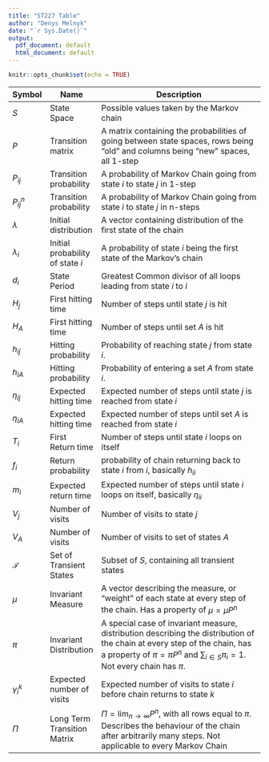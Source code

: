 ```yaml
---
title: "ST227 Table"
author: "Denys Melnyk"
date: "`r Sys.Date()`"
output:
  pdf_document: default
  html_document: default
---
```


```r
knitr::opts_chunk$set(echo = TRUE)
```

| Symbol | Name           | Description                                         |
|--------|----------------|-----------------------------------------------------|
| $S$ | State Space | Possible values taken by the Markov chain |
| $P$ | Transition matrix  | A matrix containing the probabilities of going between state spaces, rows being "old" and columns being "new" spaces, all 1-step |
| $P_{ij}$ | Transition probability | A probability of Markov Chain going from state $i$ to state $j$ in 1-step|
| $P_{ij}^n$ | Transition probability | A probability of Markov Chain going from state $i$ to state $j$ in n-steps|
| $\lambda$ | Initial distribution | A vector containing distribution of the first state of the chain |
| $\lambda_i$ | Initial probability of state $i$ | A probability of state $i$ being the first state of the Markov's chain |
| $d_i$ | State Period | Greatest Common divisor of all loops leading from state $i$ to $i$ |
| $H_j$ | First hitting time | Number of steps until state $j$ is hit |
| $H_A$ | First hitting time | Number of steps until set $A$ is hit |
| $h_{ij}$ | Hitting probability | Probability of reaching state $j$ from state $i$. |
| $h_{iA}$ | Hitting probability | Probability of entering a set $A$ from state $i$. |
| $\eta_{ij}$ | Expected hitting time | Expected number of steps until state $j$ is reached from state $i$ |
| $\eta_{iA}$ | Expected hitting time | Expected number of steps until set $A$ is reached from state $i$ |
| $T_i$ | First Return time | Number of steps until state $i$ loops on itself |
| $f_i$ | Return probability | probability of chain returning back to state $i$ from $i$, basically $h_{ii}$ |
| $m_i$ | Expected return time | Expected number of steps until state $i$ loops on itself, basically $\eta_{ii}$ | 
| $V_j$ | Number of visits | Number of visits to state $j$ |
| $V_A$ | Number of visits | Number of visits to set of states $A$ |
| $\mathcal{T}$| Set of Transient States | Subset of $S$, containing all transient states |
| $\mu$ | Invariant Measure | A vector describing the measure, or "weight" of each state at every step of the chain. Has a property of $\mu=\mu P^n$ |
| $\pi$ | Invariant Distribution | A special case of invariant measure, distribution describing the distribution of the chain at every step of the chain, has a property of $\pi=\pi P^n$ and $\sum_{i\in S}\pi_i=1$. Not every chain has $\pi$. |
| $\gamma_i^k$ | Expected number of visits | Expected number of visits to state $i$ before chain returns to state $k$|
| $\Pi$ | Long Term Transition Matrix | $\Pi = \lim_{{n \to \infty}} P^n$, with all rows equal to $\pi$. Describes the behaviour of the chain after arbitrarily many steps. Not applicable to every Markov Chain |
